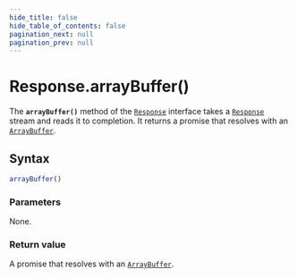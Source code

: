 ```yaml
---
hide_title: false
hide_table_of_contents: false
pagination_next: null
pagination_prev: null
---
```

# Response.arrayBuffer()

The **`arrayBuffer()`** method of the [`Response`](../../../globals/Response/Response.mdx) interface
takes a [`Response`](../../../globals/Response/Response.mdx) stream and reads it to completion. It returns a promise
that resolves with an [`ArrayBuffer`](../../../globals/ArrayBuffer/ArrayBuffer.mdx).

## Syntax

```js
arrayBuffer()
```

### Parameters

None.

### Return value

A promise that resolves with an [`ArrayBuffer`](../../../globals/ArrayBuffer/ArrayBuffer.mdx).
